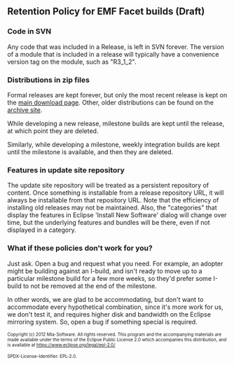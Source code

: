 == Retention Policy for EMF Facet builds (Draft) ==

=== Code in SVN ===

Any code that was included in a Release, is left in SVN forever. The version of a module that is included in a release will typically have a convenience version tag on the module, such as "R3_1_2".

=== Distributions in zip files ===

Formal releases are kept forever, but only the most recent release is kept on the [http://www.eclipse.org/modeling/emft/facet/downloads/ main download page]. Other, older distributions can be found on the [http://archive.eclipse.org/facet/downloads/ archive site]. 

While developing a new release, milestone builds are kept until the release, at which point they are deleted. 

Similarly, while developing a milestone, weekly integration builds are kept until the milestone is available, and then they are deleted.

=== Features in update site repository === 

The update site repository will be treated as a persistent repository of content. Once something is installable from a release repository URL, it will always be installable from that repository URL. Note that the efficiency of installing old releases may not be maintained. Also, the "categories" that display the features in Eclipse 'Install New Software' dialog will change over time, but the underlying features and bundles will be there, even if not displayed in a category.

=== What if these policies don't work for you? === 

Just ask. Open a bug and request what you need. 
For example, an adopter might be building against an I-build, and isn't ready to move up to a particular milestone build for a few more weeks, so they'd prefer some I-build to not be removed at the end of the milestone. 

In other words, we are glad to be accommodating, but don't want to accommodate every hypothetical combination, since it's more work for us, we don't test it, and requires higher disk and bandwidth on the Eclipse mirroring system. So, open a bug if something special is required.

<font size="-2">
Copyright (c) 2012 Mia-Software.
All rights reserved. This program and the accompanying materials
are made available under the terms of the Eclipse Public License 2.0
which accompanies this distribution, and is available at
https://www.eclipse.org/legal/epl-2.0/

SPDX-License-Identifier: EPL-2.0.
</font>
